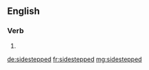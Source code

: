 ==English==

===Verb===
{{head|en|verb form}}

# {{en-past of|sidestep}}

[[de:sidestepped]]
[[fr:sidestepped]]
[[mg:sidestepped]]